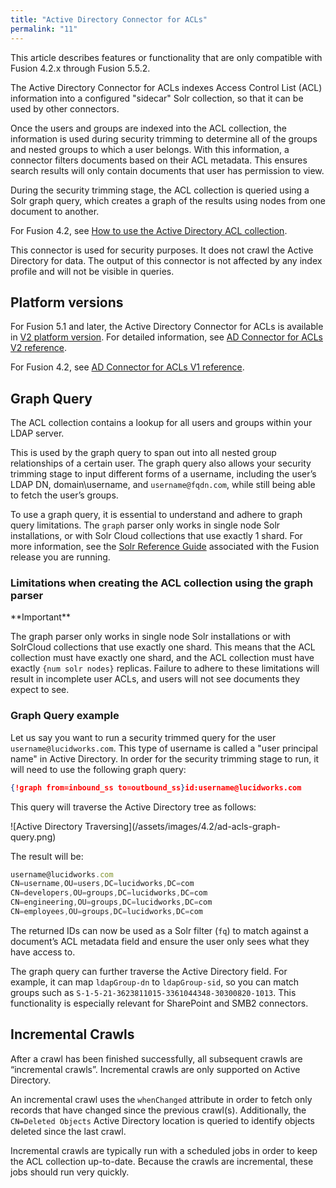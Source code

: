 ```yaml
---
title: "Active Directory Connector for ACLs"
permalink: "11"
---
```


<Note>

This article describes features or functionality that are only compatible with Fusion 4.2.x through Fusion 5.5.2.

</Note>



The Active Directory Connector for ACLs indexes Access Control List (ACL) information into a configured "sidecar" Solr collection, so that it can be used by other connectors.

Once the users and groups are indexed into the ACL collection, the information is used during security trimming to determine all of the groups and nested groups to which a user belongs. With this information, a connector filters documents based on their ACL metadata. This ensures search results will only contain documents that user has permission to view.

During the security trimming stage, the ACL collection is queried using a Solr graph query, which creates a graph of the results using nodes from one document to another.

For Fusion 4.2, see [How to use the Active Directory ACL collection](/how-to/842/use-the-active-directory-acl-collection-v-1).

<Note>
This connector is used for security purposes. It does not crawl the Active Directory for data. The output of this connector is not affected by any index profile and will not be visible in queries.
</Note>



## Platform versions

For Fusion 5.1 and later, the Active Directory Connector for ACLs is available in [V2 platform version](/fusion-connectors/24/concepts#platform-versions). For detailed information, see [AD Connector for ACLs V2 reference](/fusion-connectors/69/active-directory-connector-for-ac-ls-v-2-configuration-reference).

For Fusion 4.2, see [AD Connector for ACLs V1 reference](/fusion-connectors/45/active-directory-connector-for-ac-ls-v-1-configuration-reference).

## Graph Query

The ACL collection contains a lookup for all users and groups within your LDAP server.

This is used by the graph query to span out into all nested group relationships of a certain user. The graph query also allows your security trimming stage to input different forms of a username, including the user’s LDAP DN, domain\username, and `username@fqdn.com`, while still being able to fetch the user’s groups.

To use a graph query, it is essential to understand and adhere to graph query limitations. The `graph` parser only works in single node Solr installations, or with Solr Cloud collections that use exactly 1 shard. For more information, see the [Solr Reference Guide](/fusion/10902/solr-reference-guide) associated with the Fusion release you are running.

### Limitations when creating the ACL collection using the graph parser

<Tip>
**Important**

The graph parser only works in single node Solr installations or with SolrCloud collections that use exactly one shard. This means that the ACL collection must have exactly one shard, and the ACL collection must have exactly `{num solr nodes}` replicas. Failure to adhere to these limitations will result in incomplete user ACLs, and users will not see documents they expect to see.
</Tip>



### Graph Query example

Let us say you want to run a security trimmed query for the user `username@lucidworks.com`. This type of username is called a "user principal name" in Active Directory. In order for the security trimming stage to run, it will need to use the following graph query:

```json
{!graph from=inbound_ss to=outbound_ss}id:username@lucidworks.com

```

This query will traverse the Active Directory tree as follows:

<Frame>![Active Directory Traversing](/assets/images/4.2/ad-acls-graph-query.png)</Frame>

The result will be:

```js
username@lucidworks.com
CN=username,OU=users,DC=lucidworks,DC=com
CN=developers,OU=groups,DC=lucidworks,DC=com
CN=engineering,OU=groups,DC=lucidworks,DC=com
CN=employees,OU=groups,DC=lucidworks,DC=com

```

The returned IDs can now be used as a Solr filter (`fq`) to match against a document’s ACL metadata field and ensure the user only sees what they have access to.

The graph query can further traverse the Active Directory field. For example, it can map `ldapGroup-dn` to `ldapGroup-sid`, so you can match groups such as `S-1-5-21-3623811015-3361044348-30300820-1013`. This functionality is especially relevant for SharePoint and SMB2 connectors.

## Incremental Crawls

After a crawl has been finished successfully, all subsequent crawls are “incremental crawls”. Incremental crawls are only supported on Active Directory.

An incremental crawl uses the `whenChanged` attribute in order to fetch only records that have changed since the previous crawl(s). Additionally, the `CN=Deleted Objects` Active Directory location is queried to identify objects deleted since the last crawl.

Incremental crawls are typically run with a scheduled jobs in order to keep the ACL collection up-to-date. Because the crawls are incremental, these jobs should run very quickly.